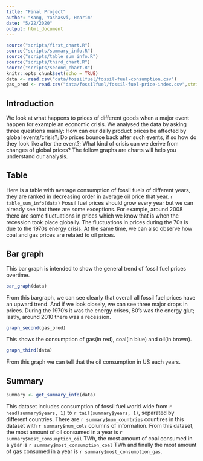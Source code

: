 ```yaml
---
title: "Final Project"
author: "Kang, Yashasvi, Hearim"
date: "5/22/2020"
output: html_document
---
```


```r
source("scripts/first_chart.R")
source("scripts/summary_info.R")
source("scripts/table_sum_info.R")
source("scripts/third_chart.R")
source("scripts/second_chart.R")
knitr::opts_chunk$set(echo = TRUE)
data <- read.csv("data/fossilfuel/fossil-fuel-consumption.csv")
gas_prod <- read.csv("data/fossilfuel/fossil-fuel-price-index.csv",stringsAsFactors = FALSE)
```

## Introduction

We look at what happens to prices of different goods when a major event happen for example an economic crisis. We analysed the data by asking three questions mainly: How can our daily product prices be affected by global events/crisis?; Do prices bounce back after such events, if so how do they look like after the event?; What kind of crisis can we derive from changes of global prices? The follow graphs are charts will help you understand our analysis.

## Table
Here is a table with average consumption of fossil fuels of different years, they are ranked in decreasing order in average oil price that year.
`r table_sum_info(data)`
Fossil fuel prices should grow every year but we can already see that there are some exceptions. For example, around 2008 there are some fluctuations in prices which we know that is when the recession took place globally. The fluctuations in prices during the 70s is due to the 1970s energy crisis. At the same time, we can also observe how coal and gas prices are related to oil prices.

## Bar graph
This bar graph is intended to show the general trend of fossil fuel prices overtime.

```r
bar_graph(data)
```

From this bargraph, we can see clearly that overall all fossil fuel prices have an upward trend. And if we look closely, we can see three major drops in prices. During the 1970's it was the energy crises, 80's was the energy glut; lastly, around 2010 there was a recession.

```r
graph_second(gas_prod)
```

This shows the consumption of gas(in red), coal(in blue) and oil(in brown). 


```r
graph_third(data)
```

From this graph we can tell that the oil consumption in US each years. 

## Summary
```r
summary <- get_summary_info(data)
```

This dataset includes consumption of fossil fuel world wide from `r head(summary$years, 1)` to `r tail(summary$years, 1)`, separated by different countries. There are `r summary$num_countries` countires in this dataset with `r summary$num_cols` columns of information. From this dataset, the most amount of oil consumed in a year is `r summary$most_consumption_oil` TWh, the most amount of coal consumed in a year is `r summary$most_consumption_coal` TWh and finally the most amount of gas consumed in a year is `r summary$most_consumption_gas`.